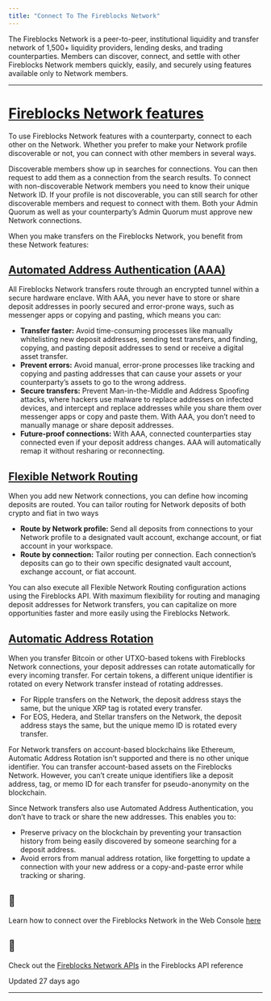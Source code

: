 ```yaml
---
title: "Connect To The Fireblocks Network"
---
```


The Fireblocks Network is a peer-to-peer, institutional liquidity and transfer network of 1,500+ liquidity providers, lending desks, and trading counterparties. Members can discover, connect, and settle with other Fireblocks Network members quickly, easily, and securely using features available only to Network members.

* * *

  
# [Fireblocks Network features](#fireblocks-network-features)

To use Fireblocks Network features with a counterparty, connect to each other on the Network. Whether you prefer to make your Network profile discoverable or not, you can connect with other members in several ways.

Discoverable members show up in searches for connections. You can then request to add them as a connection from the search results. To connect with non-discoverable Network members you need to know their unique Network ID. If your profile is not discoverable, you can still search for other discoverable members and request to connect with them. Both your Admin Quorum as well as your counterparty’s Admin Quorum must approve new Network connections.

When you make transfers on the Fireblocks Network, you benefit from these Network features:

## [Automated Address Authentication (AAA)](#automated-address-authentication-aaa)
  

All Fireblocks Network transfers route through an encrypted tunnel within a secure hardware enclave. With AAA, you never have to store or share deposit addresses in poorly secured and error-prone ways, such as messenger apps or copying and pasting, which means you can:

*   **Transfer faster:** Avoid time-consuming processes like manually whitelisting new deposit addresses, sending test transfers, and finding, copying, and pasting deposit addresses to send or receive a digital asset transfer.
*   **Prevent errors:** Avoid manual, error-prone processes like tracking and copying and pasting addresses that can cause your assets or your counterparty’s assets to go to the wrong address.
*   **Secure transfers:** Prevent Man-in-the-Middle and Address Spoofing attacks, where hackers use malware to replace addresses on infected devices, and intercept and replace addresses while you share them over messenger apps or copy and paste them. With AAA, you don’t need to manually manage or share deposit addresses.
*   **Future-proof connections:** With AAA, connected counterparties stay connected even if your deposit address changes. AAA will automatically remap it without resharing or reconnecting.

  
## [Flexible Network Routing](#flexible-network-routing)

When you add new Network connections, you can define how incoming deposits are routed. You can tailor routing for Network deposits of both crypto and fiat in two ways

*   **Route by Network profile:** Send all deposits from connections to your Network profile to a designated vault account, exchange account, or fiat account in your workspace.
*   **Route by connection:** Tailor routing per connection. Each connection’s deposits can go to their own specific designated vault account, exchange account, or fiat account.

You can also execute all Flexible Network Routing configuration actions using the Fireblocks API. With maximum flexibility for routing and managing deposit addresses for Network transfers, you can capitalize on more opportunities faster and more easily using the Fireblocks Network.

  
## [Automatic Address Rotation](#automatic-address-rotation)

When you transfer Bitcoin or other UTXO-based tokens with Fireblocks Network connections, your deposit addresses can rotate automatically for every incoming transfer. For certain tokens, a different unique identifier is rotated on every Network transfer instead of rotating addresses.

*   For Ripple transfers on the Network, the deposit address stays the same, but the unique XRP tag is rotated every transfer.
*   For EOS, Hedera, and Stellar transfers on the Network, the deposit address stays the same, but the unique memo ID is rotated every transfer.

For Network transfers on account-based blockchains like Ethereum, Automatic Address Rotation isn’t supported and there is no other unique identifier. You can transfer account-based assets on the Fireblocks Network. However, you can’t create unique identifiers like a deposit address, tag, or memo ID for each transfer for pseudo-anonymity on the blockchain.

Since Network transfers also use Automated Address Authentication, you don’t have to track or share the new addresses. This enables you to:

*   Preserve privacy on the blockchain by preventing your transaction history from being easily discovered by someone searching for a deposit address.
*   Avoid errors from manual address rotation, like forgetting to update a connection with your new address or a copy-and-paste error while tracking or sharing.

  
<Info>

## 📘

Learn how to connect over the Fireblocks Network in the Web Console [here](https://support.fireblocks.io/hc/en-us/articles/6107078528540-Configuring-your-Fireblocks-Network-profile)



</Info>
  
<Info>

## 📘

Check out the [Fireblocks Network APIs](/reference/getnetworkconnections) in the Fireblocks API reference



</Info>

Updated 27 days ago

* * *